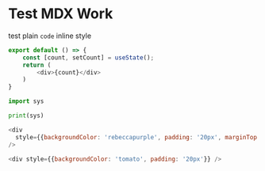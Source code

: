 # Test MDX Work


test plain `code` inline style


```javascript
export default () => {
    const [count, setCount] = useState();
    return (
        <div>{count}</div>
    )
}
```


```python
import sys

print(sys)
```


```js render=true
<div
  style={{backgroundColor: 'rebeccapurple', padding: '20px', marginTop: '20px'}}
/>
```

```js live=true
<div style={{backgroundColor: 'tomato', padding: '20px'}} />
```